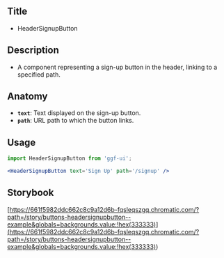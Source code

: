 ## Title

- HeaderSignupButton

## Description

- A component representing a sign-up button in the header, linking to a specified path.

## Anatomy

- **`text`**: Text displayed on the sign-up button.
- **`path`**: URL path to which the button links.

## Usage

```jsx
import HeaderSignupButton from 'ggf-ui';
```

```jsx
<HeaderSignupButton text='Sign Up' path='/signup' />
```

## Storybook

[https://661f5982ddc662c8c9a12d6b-fqsleqszgq.chromatic.com/?path=/story/buttons-headersignupbutton--example&globals=backgrounds.value:!hex(333333)](<https://661f5982ddc662c8c9a12d6b-fqsleqszgq.chromatic.com/?path=/story/buttons-headersignupbutton--example&globals=backgrounds.value:!hex(333333)>)
